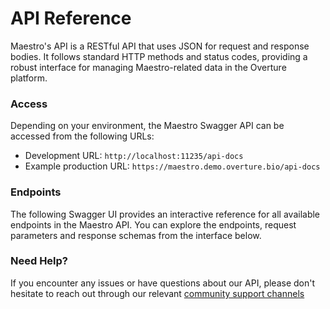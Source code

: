# API Reference

Maestro's API is a RESTful API that uses JSON for request and response bodies. It follows standard HTTP methods and status codes, providing a robust interface for managing Maestro-related data in the Overture platform.

### Access

Depending on your environment, the Maestro Swagger API can be accessed from the following URLs:

- Development URL: `http://localhost:11235/api-docs`
- Example production URL: `https://maestro.demo.overture.bio/api-docs`

### Endpoints

The following Swagger UI provides an interactive reference for all available endpoints in the Maestro API. You can explore the endpoints, request parameters and response schemas from the interface below.


<SwaggerAPIDoc specName="maestro" />

### Need Help?

If you encounter any issues or have questions about our API, please don't hesitate to reach out through our relevant [community support channels](https://docs.overture.bio/community/support)